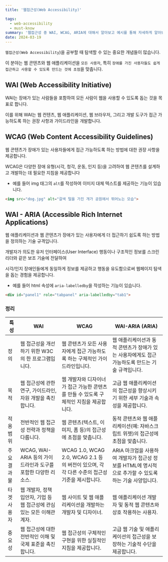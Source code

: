 ```yaml
---
title: '웹접근성(Web Accessibility)'

tags:
  - web-accessibility
  - must-know
summary: '웹접근성 중 WAI, WCAG, ARIA에 대해서 알아보고 예시를 통해 자세하게 알아보겠습니다.'
date: 2024-03-19
---
```


`웹접근성(Web Accessibility`)을 공부할 때 탐색할 수 있는 중요한 개념들이 많습니다.

이 분야는 웹 콘텐츠와 웹 애플리케이션을 `모든 사용자`, 특히 `장애를 가진 사용자들도 쉽게 접근하고 사용할 수 있도록 만드는 것에 초점`을 맞춥니다.

## WAI (Web Accessibility Initiative)

WAI는 장애가 있는 사람들을 포함하여 모든 사람이 웹을 사용할 수 있도록 돕는 것을 목표로 합니다.

이를 위해 WAI는 웹 컨텐츠, 웹 애플리케이션, 웹 브라우저, 그리고 개발 도구가 접근 가능하도록 하는 권장 사항과 가이드라인을 개발합니다.

## WCAG (Web Content Accessibility Guidelines)

웹 콘텐츠가 장애가 있는 사용자들에게 접근 가능하도록 하는 방법에 대한 권장 사항을 제공합니다.

WCAG은 다양한 장애 유형(시각, 청각, 운동, 인지 등)을 고려하여 웹 콘텐츠를 설계하고 개발하는 데 필요한 지침을 제공합니다

- 예를 들어 img 태그의 `alt`를 작성하여 이미지 대체 텍스트를 제공하는 기능이 있습니다.

```html
<img src="dog.jpg" alt="갈색 털을 가진 개가 공원에서 뛰어노는 모습">
```

## WAI - ARIA (Accessible Rich Internet Applications)

웹 애플리케이션과 웹 콘텐츠가 장애가 있는 사용자에게 더 접근하기 쉽도록 하는 방법을 정의하는 기술 규격입니다.

개발자가 의도한 유저 인터페이스(User Interface) 행동이나 구조적인 정보를 스크린 리더와 같은 보조 기술에 전달하여

시각/인지 장애인들에게 동일하게 정보를 제공하고 행동을 유도함으로써 웹페이지 탐색을 돕는 경험을 제공합니다.

- 예를 들어 html 속성에 `aria-labelledby`을 작성하는 기능이 있습니다.

```html
<div id="panel1" role="tabpanel" aria-labelledby="tab1">
```

### 정리

| 특성        | WAI                                    | WCAG                                               | WAI-ARIA (ARIA)                                                    |
| ----------- | ---------------------------------------------------------------------- | ------------------------------------------------------------------------------------------- | ------------------------------------------------------------------------------------------------------ |
| 정의        | 웹 접근성을 개선하기 위한 W3C의 한 프로그램입니다.                     | 웹 콘텐츠가 모든 사용자에게 접근 가능하도록 하는 구체적인 가이드라인입니다.                 | 웹 애플리케이션과 동적 콘텐츠가 장애가 있는 사용자에게도 접근 가능하도록 만드는 기술 규격입니다.       |
| 목적        | 웹 접근성에 관한 연구, 가이드라인, 자원 개발을 촉진합니다.             | 웹 개발자와 디자이너가 접근 가능한 콘텐츠를 만들 수 있도록 구체적인 지침을 제공합니다.      | 고급 웹 애플리케이션의 접근성을 향상시키기 위한 세부 기술과 속성을 제공합니다.                         |
| 적용 범위   | 전반적인 웹 접근성 전략과 정책을 다룹니다.                             | 웹 콘텐츠(텍스트, 이미지, 폼 등)의 접근성에 초점을 맞춥니다.                                | 동적 콘텐츠와 웹 애플리케이션(예: 자바스크립트 위젯)의 접근성에 초점을 맞춥니다.                       |
| 주요 결과물 | WCAG, WAI-ARIA 등의 가이드라인과 도구를 포함한 다양한 리소스.          | WCAG 1.0, WCAG 2.0, WCAG 2.1 등의 버전이 있으며, 각각 다른 수준의 접근성 기준을 제시합니다. | ARIA 마크업을 사용하여 개발자가 접근성 정보를 HTML에 명시적으로 추가할 수 있도록 하는 기술 사양입니다. |
| 타겟 사용자 | 웹 개발자, 정책 입안자, 기업 등 웹 접근성에 관심 있는 모든 이해관계자. | 웹 사이트 및 웹 애플리케이션을 개발하는 개발자 및 디자이너.                                 | 웹 애플리케이션 개발자 및 동적 웹 콘텐츠와 상호 작용하는 사용자.                                       |
| 중요성      | 웹 접근성에 대한 전반적인 이해 및 국제 표준을 촉진합니다.              | 웹 접근성의 구체적인 구현을 위한 실질적인 지침을 제공합니다.                                | 고급 웹 기술 및 애플리케이션의 접근성을 보장하는 기술적 수단을 제공합니다.                             |

